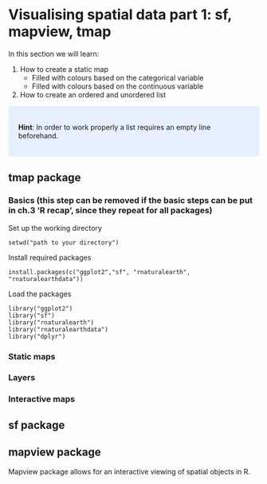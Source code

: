 # Visualising spatial data part 1: sf, mapview, tmap {#visualising-1}

In this section we will learn:

1. How to create a static map 
    + Filled with colours based on the categorical variable
    + Filled with colours based on the continuous variable
2. How to create an ordered and unordered list

<style>
div.blue { background-color:#e6f0ff; border-radius: 5px; padding: 20px;}
</style>
<div class = "blue">
**Hint**: In order to work properly a list requires an empty line beforehand.
</div>

## tmap package
### Basics (this step can be removed if the basic steps can be put in ch.3 'R recap', since they repeat for all packages)
Set up the working directory 
```{}
setwd("path to your directory")
```
Install required packages
```{}
install.packages(c("ggplot2","sf", "rnaturalearth", "rnaturalearthdata"))
```
Load the packages
```{}
library("ggplot2")
library("sf")
library("rnaturalearth")
library("rnaturalearthdata")
library("dplyr")
```

### Static maps

### Layers
### Interactive maps

## sf package 

## mapview package
Mapview package allows for an interactive viewing of spatial objects in R.


